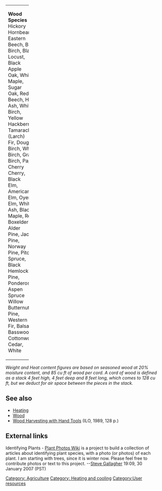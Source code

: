 {| width="100%" border="1"
| width="18%" |
'''Wood<br /> Species'''<br />
Hickory <br /> Hornbeam, Eastern<br /> Beech, Blue<br /> Birch, Black<br /> Locust, Black<br /> Apple <br /> Oak, White<br /> Maple, Sugar<br /> Oak, Red<br /> Beech, High<br /> Ash, White<br /> Birch, Yellow<br /> Hackberry<br /> Tamarack (Larch)<br /> Fir, Douglas<br /> Birch, White<br /> Birch, Gray<br /> Birch, Paper<br /> Cherry<br /> Cherry, Black<br /> Elm, American<br /> Elm, Oyen<br /> Elm, White<br /> Ash, Black<br /> Maple, Red<br /> Boxelder<br /> Alder<br /> Pine, Jack<br /> Pine, Norway<br /> Pine, Pitch<br /> Spruce, Black<br /> Hemlock<br /> Pine, Ponderosa<br /> Aspen<br /> Spruce<br /> Willow<br /> Butternut<br /> Pine, Western<br /> Fir, Balsam<br /> Basswood<br /> Cottonwood<br /> Cedar, White<br />
| width="14%" align="center" |
'''Weight<br /> ( lbs/cord )'''<br>
4,327<br /> 4,267<br /> 3,890<br /> 3,890<br /> 3,890<br /> 4,140<br /> 4,012<br /> 3,757<br /> 3,757<br /> 3,757<br /> 3,689<br /> 3,689<br /> 3,247<br /> 3,247<br /> 3,196<br /> 3,179<br /> 3,179<br /> 3,179<br /> 3,120<br /> 2,880<br /> 3,052<br /> 3,052<br /> 3,052<br /> 2,992<br /> 2,924<br /> 2,797<br /> 2,708<br /> 2,669<br /> 2,669<br /> 2,669<br /> 2,482<br /> 2,482<br /> 2,380<br /> 2,295<br /> 2,100<br /> 2,100<br /> 2,100<br /> 2,236<br /> 2,236<br /> 2,108<br /> 2,108<br /> 1,913<br />
| width="14%" align="center" |
'''Million<br /> BTU's / cord'''<br>
27.7<br /> 27.3<br /> 26.8<br /> 26.8<br /> 26.8<br /> 26.5<br /> 25.7<br /> 24.0<br /> 24.0<br /> 24.0<br /> 23.6<br /> 23.6<br />20.8<br /> 20.8<br /> 20.6<br /> 20.3<br /> 20.3<br /> 20.3<br /> 20.0<br /> 19.9<br /> 19.5<br /> 19.5<br /> 19.5<br /> 19.1<br /> 18.7<br /> 17.9<br /> 17.6<br /> 17.1<br /> 17.1<br /> 17.1<br /> 15.9<br /> 15.9<br /> 15.2<br /> 14.7<br /> 14.5<br /> 14.5<br /> 14.5<br /> 14.3<br /> 14.3<br /> 13.5<br /> 13.5<br /> 12.2<br />
| width="6%" |
&nbsp;
| width="18%" |
'''Wood<br /> Species'''<br />
Alder<br /> Apple <br /> Ash, Black<br /> Ash, White<br /> Aspen<br /> Basswood<br /> Beech, Blue<br /> Beech, High<br /> Birch, Black<br /> Birch, Gray<br /> Birch, Paper<br /> Birch, White<br /> Birch, Yellow<br /> Boxelder<br /> Butternut<br /> Cedar, White<br /> Cherry<br /> Cherry, Black<br /> Cottonwood<br /> Elm, American<br /> Elm, Oyen<br /> Elm, White<br /> Fir, Balsam<br /> Fir, Douglas<br /> Hackberry<br /> Hemlock<br /> Hickory <br /> Hornbeam, Eastern<br /> Locust, Black<br /> Maple, Red<br /> Maple, Sugar<br /> Oak, Red<br /> Oak, White<br /> Pine, Jack<br /> Pine, Norway<br /> Pine, Pitch<br /> Pine, Ponderosa<br /> Pine, Western<br /> Spruce<br /> Spruce, Black<br /> Tamarack (Larch)<br /> Willow<br />
| width="15%" align="center" |
'''Weight<br /> ( lbs/cord )'''<br />
2,708<br /> 4,140<br /> 2,992<br /> 3,689<br /> 2,295<br /> 2,108<br /> 3,890<br /> 3,757<br /> 3,890<br /> 3,179<br /> 3,179<br /> 3,179<br /> 3,689<br /> 2,797<br /> 2,100<br /> 1,913<br /> 3,120<br /> 2,880<br /> 2,108<br /> 3,052<br /> 3,052<br /> 3,052<br /> 2,236<br /> 3,196<br /> 3,247<br /> 2,482<br /> 4,327<br /> 4,267<br /> 3,890<br /> 2,924<br /> 3,757<br /> 3,757<br /> 4,012<br /> 2,669<br /> 2,669<br /> 2,669<br /> 2,380<br /> 2,236<br /> 2,100<br /> 2,482<br /> 3,247<br /> 2,100<br />
| width="15%" align="center" |
'''Million<br /> BTU's / cord'''<br />
17.6<br />26.5<br />19.1<br />23.6<br />14.7<br />13.5<br />26.8<br /> 24.0<br /> 26.8<br />20.3<br /> 20.3<br /> 20.3<br />23.6<br />17.9<br />14.5<br /> 12.2<br />20.0<br /> 19.9<br /> 13.5<br />19.5<br /> 19.5<br /> 19.5<br />14.3<br />20.6<br /> 20.8<br />15.9<br />27.7<br /> 27.3<br /> 26.8<br />18.7<br />24.0<br /> 24.0<br /> 25.7<br />17.1<br /> 17.1<br /> 17.1<br />15.2<br /> 14.3<br /> 14.5<br /> 15.9<br />20.8<br />14.5<br />
|}

''Weight and Heat content figures are based on seasoned wood at 20% moisture content, and 85 cu ft of wood per cord. A cord of wood is defined as a stack 4 feet high, 4 feet deep and 8 feet long, which comes to 128 cu ft, but we deduct for air space between the pieces in the stack.''

== See also ==
*[[Heating]]
*[[Wood]]
*[[Wood Harvesting with Hand Tools]] (ILO, 1989, 128 p.)

== External links ==

Identifying Plants - [http://www.plant.photos.net Plant Photos Wiki] is a project to build a collection of articles about identifying plant species, with a photo (or photos) of each plant. I am starting with trees, since it is winter now. Please feel free to contribute photos or text to this project. --[[User:PlantPhotos|Steve Gallagher]] 19:09, 30 January 2007 (PST)

[[Category: Agriculture]]
[[Category: Heating and cooling]]
[[Category:User resources]]